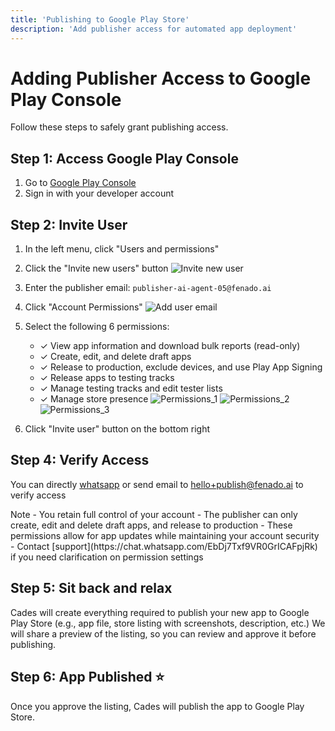 ```yaml
---
title: 'Publishing to Google Play Store'
description: 'Add publisher access for automated app deployment'
---
```


# Adding Publisher Access to Google Play Console

Follow these steps to safely grant publishing access.

## Step 1: Access Google Play Console
1. Go to [Google Play Console](https://play.google.com/console)
2. Sign in with your developer account

## Step 2: Invite User
1. In the left menu, click "Users and permissions"
2. Click the "Invite new users" button
![Invite new user](https://firebasestorage.googleapis.com/v0/b/cades-dev.appspot.com/o/public%2Fdocs-publish-playstore-1-add-user.png?alt=media&token=912d1bf3-57c0-4e3c-a76b-c43ddc735630)

3. Enter the publisher email: `publisher-ai-agent-05@fenado.ai`
4. Click "Account Permissions"
![Add user email](https://firebasestorage.googleapis.com/v0/b/cades-dev.appspot.com/o/public%2Fdocs-publish-playstore-1-add-email.png?alt=media&token=101d8a78-85f3-44b7-8611-f586a9427e6f)
5. Select the following 6 permissions:
   - ✓ View app information and download bulk reports (read-only)
   - ✓ Create, edit, and delete draft apps
   - ✓ Release to production, exclude devices, and use Play App Signing
   - ✓ Release apps to testing tracks
   - ✓ Manage testing tracks and edit tester lists
   - ✓ Manage store presence
![Permissions_1](https://firebasestorage.googleapis.com/v0/b/cades-dev.appspot.com/o/public%2Fdocs-publish-playstore-1-add-permissions-1.png?alt=media&token=36f9fec7-5ed8-4a43-b164-414190336dac)
![Permissions_2](https://firebasestorage.googleapis.com/v0/b/cades-dev.appspot.com/o/public%2Fdocs-publish-playstore-1-add-permissions-2.png?alt=media&token=bae7510d-0ad0-49bb-891f-643f35ffc119)
![Permissions_3](https://firebasestorage.googleapis.com/v0/b/cades-dev.appspot.com/o/public%2Fdocs-publish-playstore-1-add-permissions-3.png?alt=media&token=56a13106-95ae-4156-88ad-6d1c8f51aad7)
6. Click "Invite user" button on the bottom right

## Step 4: Verify Access
You can directly [whatsapp](https://chat.whatsapp.com/EbDj7Txf9VR0GrICAFpjRk) or send email to [hello+publish@fenado.ai](mailto:hello+publish@fenado.ai) to verify access

<Note>
Note
  - You retain full control of your account
  - The publisher can only create, edit and delete draft apps, and release to production
  - These permissions allow for app updates while maintaining your account security
  - Contact [support](https://chat.whatsapp.com/EbDj7Txf9VR0GrICAFpjRk) if you need clarification on permission settings
</Note>

## Step 5: Sit back and relax
Cades will create everything required to publish your new app to Google Play Store (e.g., app file, store listing with screenshots, description, etc.)
We will share a preview of the listing, so you can review and approve it before publishing.

## Step 6: App Published ⭐
Once you approve the listing, Cades will publish the app to Google Play Store.
